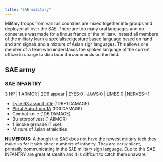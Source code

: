 ```yaml
---
title: "SAE military"
---
```


Military troops from various countries are mixed together into groups and deployed all over the SAE.
There are too many oral languages and no consensus was made for a lingua franca of the military.
Instead all members of the military learn a specialised gesture based language based on hand and arm signals and a mixture of Asian sign languages.
This allows one member of a team who understands the spoken language of the current officer in charge to distribute the commands on the field.

## SAE army

### SAE INFANTRY {#sae_infantry}

3 HP | 1 ARMOR | 2D6 appear | EYES:0 | JAWS:0 | LIMBS:0 | NERVES:+1

- [Type 63 assault rifle](https://en.wikipedia.org/wiki/Type_63_assault_rifle) (1D6+1 DAMAGE)
- [Pistol Auto 9mm 1A](https://en.wikipedia.org/wiki/Pistol_Auto_9mm_1A) (1D6 DAMAGE)
- Combat knife (1D6 DAMAGE)
- Bulletproof vest (1 ARMOR)
- 1 Smoke grenade (1 use)
- Mixture of Asian ethnicities

__NUMEROUS:__ Although the SAE does not have the newest military tech they make up for it with sheer numbers of infantry.
They are eerily silent, primarily communicating in the SAE military sign language.
Due to this SAE INFANTRY are great at stealth and it is difficult to catch them unaware.
